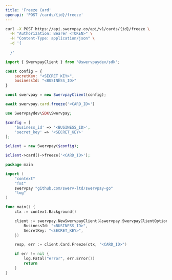 ```yaml
---
title: 'Freeze Card'
openapi: 'POST /cards/{id}/freeze'
---
```


<RequestExample>

```bash cURL
curl -X POST https://api.swervpay.co/api/v1/cards/{id}/freeze \
  -H "Authorization: Bearer <TOKEN>" \
  -H "Content-Type: application/json" \
  -d '{
    
  }'
```

```javascript Node.js
import { SwervpayClient } from '@swervpaydev/sdk';

const config = {
    secretKey: "<SECRET_KEY>",
    businessId: "<BUSINESS_ID>"
}

const swervpay = new SwervpayClient(config);

await swervpay.card.freeze('<CARD_ID>')
```

```php PHP
use Swervpaydev\SDK\Swervpay;

$config = [
	'business_id' => '<BUSINESS_ID>',
	'secret_key' => '<SECRET_KEY>'
];

$client = new Swervpay($config);

$client->card()->freeze('<CARD_ID>');
```


```go Go
package main

import (
	"context"
	"fmt"
	swervpay "github.com/swerv-ltd/swervpay-go"
	"log"
)

func main() {
	ctx := context.Background()

	client := swervpay.NewSwervpayClient(&swervpay.SwervpayClientOption{
        BusinessId: "<BUSINESS_ID>",
        SecretKey: "<SECRET_KEY>",
    })

	resp, err := client.Card.Freeze(ctx, "<CARD_ID>")

	if err != nil {
		log.Fatal("error", err.Error())
		return
	}
}
```

</RequestExample>

